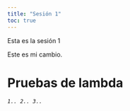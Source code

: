 ```yaml
---
title: "Sesión 1"
toc: true
---
```


Esta es la sesión 1

Este es mi cambio.

# Pruebas de lambda

*`1.. 2.. 3..`*
